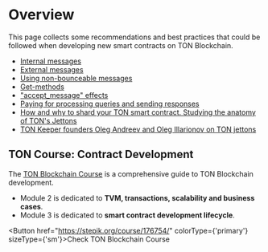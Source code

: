 
# Overview

This page collects some recommendations and best practices that could be followed when developing new smart contracts on TON Blockchain.

* [Internal messages](/develop/smart-contracts/guidelines/internal-messages)
* [External messages](/develop/smart-contracts/guidelines/external-messages)
* [Using non-bounceable messages](/develop/smart-contracts/guidelines/non-bouncable-messages)
* [Get-methods](/develop/smart-contracts/guidelines/get-methods)
* ["accept_message" effects](/develop/smart-contracts/guidelines/accept)
* [Paying for processing queries and sending responses](/develop/smart-contracts/guidelines/processing)
* [How and why to shard your TON smart contract. Studying the anatomy of TON's Jettons](https://blog.ton.org/how-to-shard-your-ton-smart-contract-and-why-studying-the-anatomy-of-tons-jettons)
* [TON Keeper founders Oleg Andreev and Oleg Illarionov on TON jettons](https://www.youtube.com/watch?v=oEO29KmOpv4)


## TON Course: Contract Development

The [TON Blockchain Course](https://stepik.org/course/176754/) is a comprehensive guide to TON Blockchain development.

- Module 2 is dedicated to __TVM, transactions, scalability and business cases__.
- Module 3 is dedicated to __smart contract development lifecycle__.

<Button href="https://stepik.org/course/176754/" colorType={'primary'} sizeType={'sm'}>Check TON Blockchain Course</Button>
